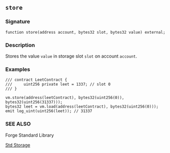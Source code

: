 ## `store`

### Signature

```solidity
function store(address account, bytes32 slot, bytes32 value) external;
```

### Description

Stores the value `value` in storage slot `slot` on account `account`.

### Examples

```solidity
/// contract LeetContract {
///     uint256 private leet = 1337; // slot 0
/// }

vm.store(address(leetContract), bytes32(uint256(0)), bytes32(uint256(31337)));
bytes32 leet = vm.load(address(leetContract), bytes32(uint256(0)));
emit log_uint(uint256(leet)); // 31337
```

### SEE ALSO

Forge Standard Library

[Std Storage](/reference/forge-std/std-storage.mdx)
